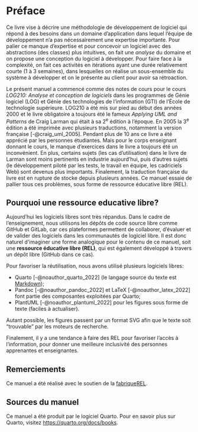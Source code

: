 # Préface {.unnumbered}

Ce livre vise à décrire une méthodologie de développement de logiciel qui répond à des besoins dans un domaine d'application dans lequel l'équipe de développement n'a pas nécessairement une expertise importante.
Pour palier ce manque d'expertise et pour concevoir un logiciel avec des abstractions (des classes) plus intuitives, on fait une _analyse_ du domaine et on propose une conception du logiciel à développer.
Pour faire face à la complexité, on fait ces activités en itérations ayant une durée relativement courte (1 à 3 semaines), dans lesquelles on réalise un sous-ensemble du système à développer et on le présente au client pour avoir sa rétroaction.

Le présent manuel a commencé comme des notes de cours pour le cours _LOG210: Analyse et conception de logiciels_ dans les programmes de Génie logiciel (LOG) et Génie des technologies de l'information (GTI) de l'École de technologie supérieure.
LOG210 a été mis sur pied au début des années 2000 et le livre obligatoire a toujours été le fameux _Applying UML and Patterns_ de Craig Larman qui était à sa 2^e^ édition à l'époque.
En 2005 la 3^e^ édition a été imprimée avec plusieurs traductions, notamment la version française [-@craig_uml_2005].
Pendant plus de 10 ans ce livre a été apprécié par les personnes étudiantes.
Mais pour le corps enseignant donnant le cours, le manque d'exercices dans le livre a toujours été un inconvénient.
En plus, certains sujets (les cas d'utilisation) dans le livre de Larman sont moins pertinents en industrie aujourd'hui, puis  d'autres sujets (le développement piloté par les tests, le travail en équipe, les cadriciels Web) sont devenus plus importants.
Finalement, la traduction française du livre est en rupture de stocke depuis plusieurs années.
Ce manuel essaie de pallier tous ces problèmes, sous forme de ressource éducative libre (REL).

## Pourquoi une ressource educative libre? {.unnumbered}

Aujourd'hui les logiciels libres sont très répandus.
Dans le cadre de l'enseignement, nous utilisons les dépôts de code source libre comme GitHub et GitLab, car ces plateformes permettent de collaborer, d'évaluer et de valider des logiciels dans les communautés de logiciel libre.
Il est donc naturel d'imaginer une forme analogique pour le contenu de ce manuel, soit une **ressource éducative libre (REL)**, qui est également développé à travers un dépôt libre (GitHub dans ce cas). 

Pour favoriser la réutilisation, nous avons utilisé plusieurs logiciels libres:

- Quarto [-@noauthor_quarto_2022] (le langage source du texte est [Markdown](https://quarto.org/docs/authoring/markdown-basics.html));
- Pandoc [-@noauthor_pandoc_2022] et LaTeX [-@noauthor_latex_2022] font partie des composantes exploitées par Quarto; 
- PlantUML [-@noauthor_plantuml_2022] pour les figures sous forme de texte (faciles à actualiser).

Autant possible, les figures passent par un format SVG afin que le texte soit "trouvable" par les moteurs de recherche.

Finalement, il y a une tendance à faire des REL pour favoriser l'accès à l'information, pour donner une meilleure inclusivité des personnes apprenantes et enseignantes.  

## Remerciements {.unnumbered}

Ce manuel a été réalisé avec le soutien de la [fabriqueREL](https://fabriquerel.org/).

## Sources du manuel

Ce manuel a été produit par le logiciel Quarto.
Pour en savoir plus sur Quarto, visitez <https://quarto.org/docs/books>.

